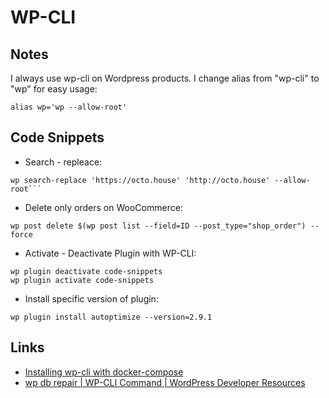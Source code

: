 # WP-CLI

## Notes

I always use wp-cli on Wordpress products. I change alias from "wp-cli" to "wp" for easy usage:

```
alias wp='wp --allow-root'
```

## Code Snippets

- Search - repleace:

````
wp search-replace 'https://octo.house' 'http://octo.house' --allow-root```
````

- Delete only orders on WooCommerce:

```
wp post delete $(wp post list --field=ID --post_type="shop_order") --force
```

- Activate - Deactivate Plugin with WP-CLI:

```
wp plugin deactivate code-snippets
wp plugin activate code-snippets
```

- Install specific version of plugin:

```
wp plugin install autoptimize --version=2.9.1

```

## Links

- [Installing wp-cli with docker-compose](https://mklasen.com/adding-and-using-wp-cli-in-a-docker-compose-setup/)
- [wp db repair | WP-CLI Command | WordPress Developer Resources](https://developer.wordpress.org/cli/commands/db/repair/)
